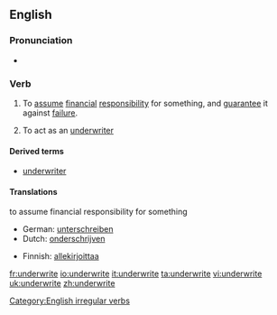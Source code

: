 ==English==

===Pronunciation===
*{{IPA|/ʌndəɻ'ɻaɪt/}}

===Verb===
{{en-verb|underwrites|underwriting|underwrote|underwritten}}

#{{transitive}} To [[assume]] [[financial]] [[responsibility]] for something, and [[guarantee]] it against [[failure]].
#{{intransitive}} To act as an [[underwriter]]

====Derived terms====
*[[underwriter]]

====Translations====
;to assume financial responsibility for something
{{top}}
*German: [[unterschreiben]]
*Dutch: [[onderschrijven]]
{{mid}}
*Finnish: [[allekirjoittaa]]
{{bottom}}

[[Category:English irregular verbs]]

[[fr:underwrite]]
[[io:underwrite]]
[[it:underwrite]]
[[ta:underwrite]]
[[vi:underwrite]]
[[uk:underwrite]]
[[zh:underwrite]]
